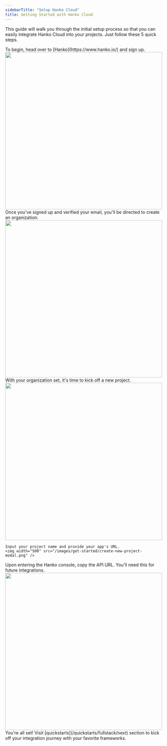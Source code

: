 ```yaml
---
sidebarTitle: "Setup Hanko Cloud"
title: Getting Started with Hanko Cloud
---
```


This guide will walk you through the initial setup process so that you can easily integrate Hanko Cloud into your projects. Just follow these 5 quick steps.

<Steps>
<Step title="Sign Up">
    To begin, head over to [Hanko](https://www.hanko.io/) and sign up. 
    <img width="500" src="/images/get-started/create-acc.png" />
</Step>
<Step title="Create an Organization">
    Once you've signed up and verified your email, you'll be directed to create an organization.
    <img width="500" src="/images/get-started/create-org.png" />
</Step>
<Step title="Initiate a New Project">
    With your organization set, it's time to kick off a new project.
    <img width="500" src="/images/get-started/create-proj.png" />

    Input your project name and provide your app's URL.
    <img width="500" src="/images/get-started/create-new-project-modal.png" />

</Step>
<Step title="Copy the API URL">
    Upon entering the Hanko console, copy the API URL. You'll need this for future integrations.
    <img width="500" src="/images/get-started/api-url.png" />
</Step>
<Step title="Dive into Integrations">
    You're all set! Visit [quickstarts](/quickstarts/fullstack/next) section to kick off your integration journey with your favorite frameworks.
</Step>
</Steps>
